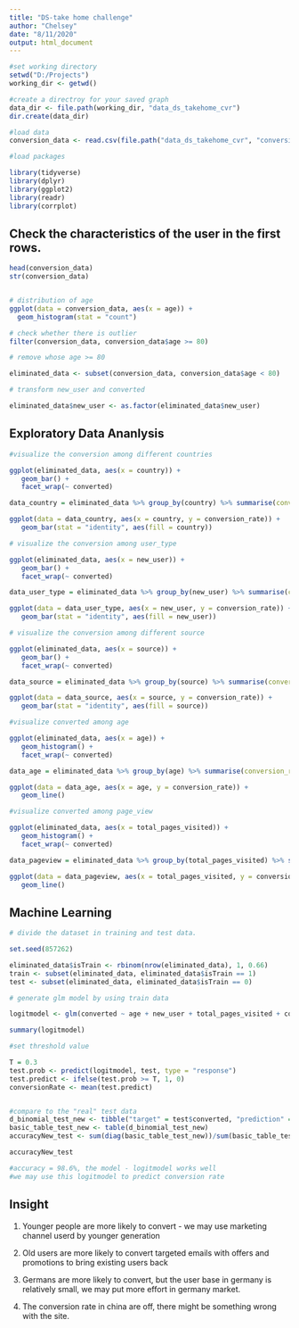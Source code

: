 ---
title: "DS-take home challenge"
author: "Chelsey"
date: "8/11/2020"
output: html_document
---

```{r}
#set working directory
setwd("D:/Projects")
working_dir <- getwd()

#create a directroy for your saved graph
data_dir <- file.path(working_dir, "data_ds_takehome_cvr")
dir.create(data_dir)

#load data
conversion_data <- read.csv(file.path("data_ds_takehome_cvr", "conversion_project.csv"))

```

```{r}

#load packages

library(tidyverse)
library(dplyr)
library(ggplot2)
library(readr)
library(corrplot)

```

## Check the characteristics of the user in the first rows.

```{r}

head(conversion_data)
str(conversion_data)


# distribution of age
ggplot(data = conversion_data, aes(x = age)) +
  geom_histogram(stat = "count")

# check whether there is outlier
filter(conversion_data, conversion_data$age >= 80)

# remove whose age >= 80

eliminated_data <- subset(conversion_data, conversion_data$age < 80)

# transform new_user and converted

eliminated_data$new_user <- as.factor(eliminated_data$new_user)

```

## Exploratory Data Ananlysis

```{r}

#visualize the conversion among different countries

ggplot(eliminated_data, aes(x = country)) +
   geom_bar() +
   facet_wrap(~ converted)

data_country = eliminated_data %>% group_by(country) %>% summarise(conversion_rate = mean(converted))

ggplot(data = data_country, aes(x = country, y = conversion_rate)) +
   geom_bar(stat = "identity", aes(fill = country))

# visualize the conversion among user_type

ggplot(eliminated_data, aes(x = new_user)) +
   geom_bar() +
   facet_wrap(~ converted)

data_user_type = eliminated_data %>% group_by(new_user) %>% summarise(conversion_rate = mean(converted))

ggplot(data = data_user_type, aes(x = new_user, y = conversion_rate)) +
   geom_bar(stat = "identity", aes(fill = new_user))

# visualize the conversion among different source

ggplot(eliminated_data, aes(x = source)) +
   geom_bar() +
   facet_wrap(~ converted)

data_source = eliminated_data %>% group_by(source) %>% summarise(conversion_rate = mean(converted))

ggplot(data = data_source, aes(x = source, y = conversion_rate)) +
   geom_bar(stat = "identity", aes(fill = source))

#visualize converted among age

ggplot(eliminated_data, aes(x = age)) +
   geom_histogram() +
   facet_wrap(~ converted)

data_age = eliminated_data %>% group_by(age) %>% summarise(conversion_rate = mean(converted))

ggplot(data = data_age, aes(x = age, y = conversion_rate)) +
   geom_line()

#visualize converted among page_view

ggplot(eliminated_data, aes(x = total_pages_visited)) +
   geom_histogram() +
   facet_wrap(~ converted)

data_pageview = eliminated_data %>% group_by(total_pages_visited) %>% summarise(conversion_rate = mean(converted))

ggplot(data = data_pageview, aes(x = total_pages_visited, y = conversion_rate)) +
   geom_line()

```

## Machine Learning

```{r}

# divide the dataset in training and test data. 

set.seed(857262)

eliminated_data$isTrain <- rbinom(nrow(eliminated_data), 1, 0.66)
train <- subset(eliminated_data, eliminated_data$isTrain == 1)
test <- subset(eliminated_data, eliminated_data$isTrain == 0)

# generate glm model by using train data

logitmodel <- glm(converted ~ age + new_user + total_pages_visited + country + source, data = train, family = binomial )

summary(logitmodel)

#set threshold value

T = 0.3
test.prob <- predict(logitmodel, test, type = "response")
test.predict <- ifelse(test.prob >= T, 1, 0)
conversionRate <- mean(test.predict)


#compare to the "real" test data 
d_binomial_test_new <- tibble("target" = test$converted, "prediction" = test.predict)
basic_table_test_new <- table(d_binomial_test_new)
accuracyNew_test <- sum(diag(basic_table_test_new))/sum(basic_table_test_new)

accuracyNew_test

#accuracy = 98.6%, the model - logitmodel works well
#we may use this logitmodel to predict conversion rate

```

## Insight

1) Younger people are more likely to convert - we may use marketing channel userd by younger generation

2) Old users are more likely to convert
targeted emails with offers and promotions to bring existing users back

3) Germans are more likely to convert, but the user base in germany is relatively small, we may put more effort in germany market.

4) The conversion rate in china are off, there might be something wrong with the site. 
